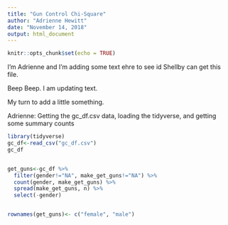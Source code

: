 ```yaml
---
title: "Gun Control Chi-Square"
author: "Adrienne Hewitt"
date: "November 14, 2018"
output: html_document
---
```


```r
knitr::opts_chunk$set(echo = TRUE)
```

I'm Adrienne and I'm adding some text ehre to see id Shellby can get this file. 

Beep Beep. I am updating text. 

My turn to add a little something. 


Adrienne:
Getting the gc_df.csv data, loading the tidyverse, and getting some summary counts
```r
library(tidyverse)
gc_df<-read_csv("gc_df.csv")
gc_df


get_guns<-gc_df %>%
  filter(gender!="NA", make_get_guns!="NA") %>% 
  count(gender, make_get_guns) %>% 
  spread(make_get_guns, n) %>%
  select(-gender)


rownames(get_guns)<- c("female", "male")


```


